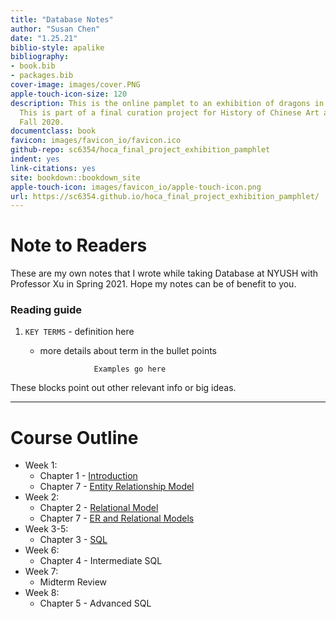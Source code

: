 ```yaml
--- 
title: "Database Notes"
author: "Susan Chen"
date: "1.25.21"
biblio-style: apalike
bibliography:
- book.bib
- packages.bib
cover-image: images/cover.PNG
apple-touch-icon-size: 120
description: This is the online pamplet to an exhibition of dragons in Chinese art.
  This is part of a final curation project for History of Chinese Art at NYU Shanghai
  Fall 2020.
documentclass: book
favicon: images/favicon_io/favicon.ico
github-repo: sc6354/hoca_final_project_exhibition_pamphlet
indent: yes
link-citations: yes
site: bookdown::bookdown_site
apple-touch-icon: images/favicon_io/apple-touch-icon.png
url: https://sc6354.github.io/hoca_final_project_exhibition_pamphlet/
---
```


# Note to Readers {-}
These are my own notes that I wrote while taking Database at NYUSH with Professor Xu in Spring 2021. Hope my notes can be of benefit to you. 

### Reading guide {-}

1. `KEY TERMS` - definition here 
      - more details about term in the bullet points
      
                        
                        Examples go here 
  
:::note 
These blocks point out other relevant info or big ideas.
:::

---
# Course Outline {-}
- Week 1:
    - Chapter 1 - [Introduction](https://sc6354.github.io/databases_notes/intro.html)
    - Chapter 7 - [Entity Relationship Model](https://sc6354.github.io/databases_notes/relational-database-design.html)
- Week 2:
    - Chapter 2 - [Relational Model](https://sc6354.github.io/databases_notes/introduction-to-the-relational-model.html)
    - Chapter 7 - [ER and Relational Models](https://sc6354.github.io/databases_notes/relational-database-design.html)
- Week 3-5:
    - Chapter 3 - [SQL](https://sc6354.github.io/databases_notes/introduction-to-sql.html)
- Week 6: 
    - Chapter 4 - Intermediate SQL
- Week 7: 
    - Midterm Review 
- Week 8:
    -  Chapter 5 - Advanced SQL



